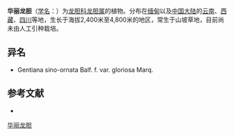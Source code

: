 {{Speciesbox
| name = 华丽龙胆
| status = 
| status_system = 
| image = GentianaSino-ornata.jpg
| genus = Gentiana
| species = sino-ornata
| authority = Balf. f.
| subdivision_ranks =[[变种|变种]]
| subdivision =
* 华丽龙胆 ''G. s.'' var. ''sino-ornata''
* [[瘦华丽龙胆|瘦华丽龙胆]] ''G. s.'' var. ''glorilsa''
}}

'''华丽龙胆'''（[[学名|学名]]：{{lang|la|''Gentiana sino-ornata''}}）为[[龙胆科|龙胆科]][[龙胆属|龙胆属]]的植物。分布在[[缅甸|缅甸]]以及[[中国大陆|中国大陆]]的[[云南|云南]]、[[西藏|西藏]]、[[四川|四川]]等地，生长于海拔2,400米至4,800米的地区，常生于山坡草地，目前尚未由人工引种栽培。

== 异名 ==
* Gentiana sino-ornata Balf. f. var. gloriosa Marq.

== 参考文献 ==
<div class="references-small">
* {{cite web| url =http://www.bioinfo.cn/db05/KmzwSpecies.php?action=view&id=8423| title =华丽龙胆（原变种）| work =《中国高等植物数据库全库》| publisher =中国科学院微生物研究所| author =昆明植物研究所| accessdate =2009-02-24| deadurl =yes| archiveurl =https://web.archive.org/web/20160305054734/http://www.bioinfo.cn/db05/KmzwSpecies.php?action=view&id=8423| archivedate =2016-03-05}}
</div>
{{Taxonbar|from=Q847154}}

[[Category:龙胆属|华丽龙胆]]


{{植物小作品}}